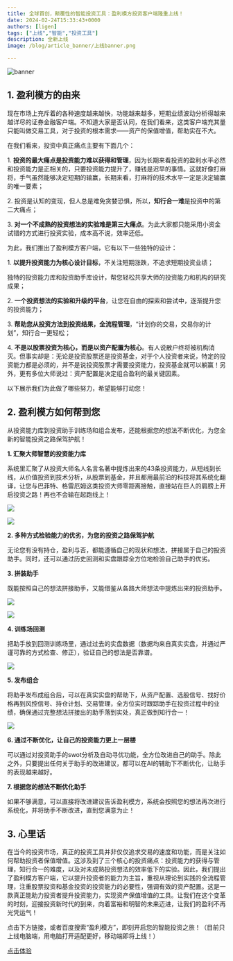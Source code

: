 ```yaml
---
title: 全球首创，颠覆性的智能投资工具：盈利模方投资客户端隆重上线！
date: 2024-02-24T15:33:43+0000
authors: [ligen]
tags: ["上线","智能","投资工具"]
description: 全新上线
image: /blog/article_banner/上线banner.png

---
```


![banner](/blog/release_v_1_8_1/1.jpg)

## 1. **盈利模方的由来**

现在市场上充斥着的各种速度越来越快，功能越来越多，短期业绩波动分析得越来越详尽的证券金融客户端。不知道大家是否认同，在我们看来，这类客户端充其量只能叫做交易工具，对于投资的根本需求——资产的保值增值，帮助实在不大。

在我们看来，投资中真正痛点主要有下面几个：

1. **投资的最大痛点是投资能力难以获得和管理**，因为长期来看投资的盈利水平必然和投资能力是正相关的，只要投资能力提升了，赚钱是迟早的事情。这就好像打麻将，手气虽然能够决定短期的输赢，长期来看，打麻将的技术水平一定是决定输赢的唯一要素；

2\. 投资是认知的变现，但人总是难免贪婪恐惧，所以，**知行合一难**是投资中的第二大痛点；

3. **对一个不成熟的投资想法的实验难是第三大痛点**。为此大家都只能采用小资金试错的方式进行投资实验，成本高不说，效率还低。

为此，我们推出了盈利模方客户端，它有以下一些独特的设计：

1. **以提升投资能力为核心设计目标**，不关注短期涨跌，不追求短期投资业绩；

独特的投资能力库和投资助手库设计，帮您轻松共享大师的投资能力和机构的研究成果；

2. **一个投资想法的实验和升级的平台**，让您在自由的探索和尝试中，逐渐提升您的投资能力；

3. **帮助您从投资方法到投资结果，全流程管理**，“计划你的交易，交易你的计划”，知行合一更轻松；

4. **不是以股票投资为核心，而是以资产配置为核心**。有人说散户终将被机构消灭。但事实却是：无论是投资股票还是投资基金，对于个人投资者来说，特定的投资能力都是必须的，并不是说投资股票才需要投资能力，投资基金就可以躺赢！另外，更有多位大师说过：资产配置是决定组合盈利的最关键因素。

以下展示我们为此做了哪些努力，希望能够打动您！

## 2. **盈利模方如何帮到您**

从投资能力库到投资助手训练场和组合发布，还能根据您的想法不断优化，为您全新的智能投资之路保驾护航！

**1. 汇聚大师智慧的投资能力库**

系统里汇聚了从投资大师名人名言名著中提炼出来的43条投资能力，从短线到长线，从价值投资到技术分析，从股票到基金，并且都用最前沿的科技将其系统化翻译，让您与巴菲特、格雷厄姆这类投资大师零距离接触，直接站在巨人的肩膀上开启投资之路！再也不会输在起跑线上！

![](/blog/release_v_1_8_1/2.png)

![](/blog/release_v_1_8_1/3.png)

**2. 多种方式检验能力的优劣，为您的投资之路保驾护航**

无论您有没有持仓，盈利与否，都能遵循自己的现状和想法，拼接属于自己的投资助手。同时，还可以通过历史回测和实盘跟踪全方位地检验自己助手的优劣。

**3. 拼装助手**

既能按照自己的想法拼接助手，又能借鉴从各路大师想法中提炼出来的投资助手。

![](/blog/release_v_1_8_1/4.png)

![](/blog/release_v_1_8_1/5.png)

**4. 训练场回测**

把助手放到回测训练场里，通过过去的实盘数据（数据均来自真实实盘，并通过严谨可靠的方式检查、修正），验证自己的想法是否靠谱。

![](/blog/release_v_1_8_1/6.png)

**5. 发布组合**

将助手发布成组合后，可以在真实实盘的帮助下，从资产配置、选股信号、找好价格再到风控信号、持仓计划、交易管理，全方位实时跟踪助手在投资过程中的业绩，确保通过完整想法拼接出的助手落到实处，真正做到知行合一！

![](/blog/release_v_1_8_1/7.png)

**6. 通过不断优化，让自己的投资能力更上一层楼**

可以通过对投资助手的swot分析及自动寻优功能，全方位改进自己的助手。除此之外，只要提出任何关于助手的改进建议，都可以在AI的辅助下不断优化，让助手的表现越来越好。

**7. 根据您的想法不断优化助手**

如果不够满意，可以直接将改进建议告诉盈利模方，系统会按照您的想法再次进行系统化，并将助手不断改进，直到您满意为止！

## 3. **心里话**

在当今的投资市场，真正的投资工具并非仅仅追求交易的速度和功能，而是关注如何帮助投资者保值增值。这涉及到了三个核心的投资痛点：投资能力的获得与管理，知行合一的难度，以及对未成熟投资想法的效率低下的实验。因此，我们提出了盈利模方客户端，它以提升投资者的能力为主旨，重视从理论到实践的全流程管理，注重股票投资和基金投资的投资能力的必要性，强调有效的资产配置。这是一款真正能助力投资者提升投资能力，实现资产保值增值的工具。让我们在这个变革的时刻，迎接投资新时代的到来，向着富裕和明智的未来迈进，让我们的盈利不再光凭运气！

点击下方链接，或者百度搜索“盈利模方”，即刻开启您的智能投资之旅！（目前只上线电脑端，用电脑打开适配更好，移动端即将上线！）

[点击体验](https://jinniu.bccastle.com/authentication/pc/index.html?redirect_to=https%3A%2F%2Fjinniu.bccastle.com%2Fapi%2Fv1%2Foauth2%2Fauthorize%3Fresponse_type%3Dtoken%26client_id%3Dgc1Mwyc3MUvnNLqwpuVhb7KnzlOspet3%26redirect_uri%3Dhttps%253A%252F%252Ftz.jinniuai.com%252Fauth%252Fcallback\&client_id=gc1Mwyc3MUvnNLqwpuVhb7KnzlOspet3#/login "https://jinniu.bccastle.com/authentication/pc/index.html?redirect_to=https%3A%2F%2Fjinniu.bccastle.com%2Fapi%2Fv1%2Foauth2%2Fauthorize%3Fresponse_type%3Dtoken%26client_id%3Dgc1Mwyc3MUvnNLqwpuVhb7KnzlOspet3%26redirect_uri%3Dhttps%253A%252F%252Ftz.jinniuai.com%252Fauth%252Fcallback\&client_id=gc1Mwyc3MUvnNLqwpuVhb7KnzlOspet3#/login")